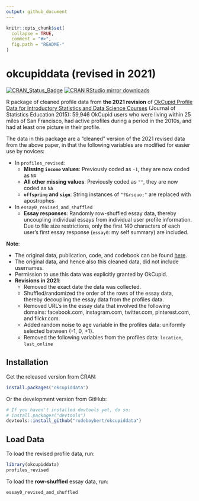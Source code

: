 ```yaml
---
output: github_document
---
```


<!-- README.md is generated from README.Rmd. Please edit that file -->

```r
knitr::opts_chunk$set(
  collapse = TRUE,
  comment = "#>",
  fig.path = "README-"
)
```


# okcupiddata (revised in 2021)

[![CRAN_Status_Badge](http://www.r-pkg.org/badges/version/okcupiddata)](http://cran.r-project.org/package=okcupiddata)
[![CRAN RStudio mirror downloads](http://cranlogs.r-pkg.org/badges/okcupiddata)](http://www.r-pkg.org/pkg/okcupiddata)

R package of cleaned profile data from **the 2021 revision** of [OkCupid Profile Data for Introductory 
Statistics and Data Science 
Courses](https://doi.org/10.1080/10691898.2015.11889737) (Journal of 
Statistics Education 2015): 59,946 OkCupid users who were living within 25 miles
of San Francisco, had active profiles during a period in the 2010s, and had at least one picture in their profile.

The data in this package are a "cleaned" version of the 2021 revised data from the 
above paper, in that the following variables are modified for easier
use by novices:

* In `profiles_revised`:
    + **Missing `income` values**: Previously coded as `-1`, they are now coded as `NA`
    + **All other missing values**: Previously coded as `""`, they are now coded as `NA`
    + **`offspring` and `sign`**: String instances of `"?&rsquo;"` are replaced with apostrophes
* In `essay0_revised_and_shuffled`
    + **Essay responses**: Randomly row-shuffled essay data, thereby uncoupling individual essays from individual user profile information. Due to file size restrictions, only the first 140 characters of each user's first essay response (`essay0`: my self summary) are included.

**Note**:

* The original data, publication, code, and codebook can be found
[here](https://github.com/rudeboybert/JSE_OkCupid).
* The original data, and hence also this cleaned data, did not include
usernames.
* Permission to use this data was explicitly granted by OkCupid.
* **Revisions in 2021**:
    + Removed the exact date the data was collected.
    + Shuffled/randomized the order of the rows of the essay data, thereby decoupling the essay data from the profiles data.
    + Removed URL’s in the essay data that involved the following domains: facebook.com, instagram.com, twitter.com, pinterest.com, and flickr.com.
    + Added random noise to age variable in the profiles data: uniformly selected between {-1, 0, +1}.
    + Removed the following variables from the profiles data: `location`, `last_online`


## Installation

Get the released version from CRAN:

```r
install.packages("okcupiddata")
```

Or the development version from GitHub:

```r
# If you haven't installed devtools yet, do so:
# install.packages("devtools")
devtools::install_github("rudeboybert/okcupiddata")
```



## Load Data

To load the revised profile data, run:

```r
library(okcupiddata)
profiles_revised
```

To load the **row-shuffled** essay data, run:

```r
essay0_revised_and_shuffled
```
